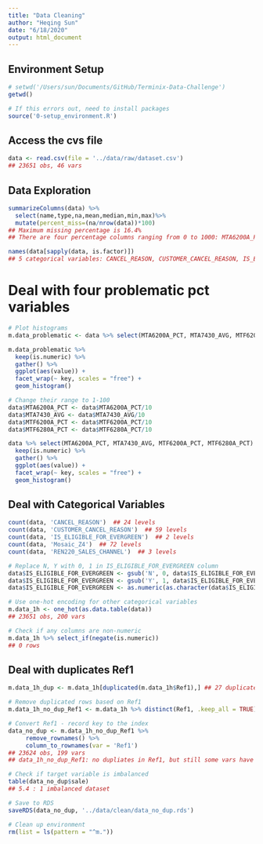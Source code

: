 ```yaml
---
title: "Data Cleaning"
author: "Heqing Sun"
date: "6/18/2020"
output: html_document
---
```


## Environment Setup
```r
# setwd('/Users/sun/Documents/GitHub/Terminix-Data-Challenge')
getwd()

# If this errors out, need to install packages
source('0-setup_environment.R')
```

## Access the cvs file
```r
data <- read.csv(file = '../data/raw/dataset.csv')
## 23651 obs, 46 vars
```

## Data Exploration
```r
summarizeColumns(data) %>%
  select(name,type,na,mean,median,min,max)%>%
  mutate(percent_miss=(na/nrow(data))*100)
## Maximum missing percentage is 16.4%
## There are four percentage columns ranging from 0 to 1000: MTA6200A_PCT, MTA7430_AVG, MTF6200A_PCT, MTF6280A_PCT

names(data[sapply(data, is.factor)])
## 5 categorical variables: CANCEL_REASON, CUSTOMER_CANCEL_REASON, IS_ELIGIBLE_FOR_EVERGREEN, Mosaic_Z4, REN220_SALES_CHANNEL
```

# Deal with four problematic pct variables
```r
# Plot histograms
m.data_problematic <- data %>% select(MTA6200A_PCT, MTA7430_AVG, MTF6200A_PCT, MTF6280A_PCT)

m.data_problematic %>%
  keep(is.numeric) %>% 
  gather() %>% 
  ggplot(aes(value)) +
  facet_wrap(~ key, scales = "free") +
  geom_histogram()

# Change their range to 1-100
data$MTA6200A_PCT <- data$MTA6200A_PCT/10
data$MTA7430_AVG <- data$MTA7430_AVG/10
data$MTF6200A_PCT <- data$MTF6200A_PCT/10
data$MTF6280A_PCT <- data$MTF6280A_PCT/10

data %>% select(MTA6200A_PCT, MTA7430_AVG, MTF6200A_PCT, MTF6280A_PCT) %>%
  keep(is.numeric) %>% 
  gather() %>% 
  ggplot(aes(value)) +
  facet_wrap(~ key, scales = "free") +
  geom_histogram()
```

## Deal with Categorical Variables
```r
count(data, 'CANCEL_REASON')  ## 24 levels
count(data, 'CUSTOMER_CANCEL_REASON')  ## 59 levels
count(data, 'IS_ELIGIBLE_FOR_EVERGREEN')  ## 2 levels
count(data, 'Mosaic_Z4')  ## 72 levels
count(data, 'REN220_SALES_CHANNEL')  ## 3 levels

# Replace N, Y with 0, 1 in IS_ELIGIBLE_FOR_EVERGREEN column
data$IS_ELIGIBLE_FOR_EVERGREEN <- gsub('N', 0, data$IS_ELIGIBLE_FOR_EVERGREEN)
data$IS_ELIGIBLE_FOR_EVERGREEN <- gsub('Y', 1, data$IS_ELIGIBLE_FOR_EVERGREEN)
data$IS_ELIGIBLE_FOR_EVERGREEN <- as.numeric(as.character(data$IS_ELIGIBLE_FOR_EVERGREEN))

# Use one-hot encoding for other categorical variables
m.data_1h <- one_hot(as.data.table(data))
## 23651 obs, 200 vars

# Check if any columns are non-numeric
m.data_1h %>% select_if(negate(is.numeric))
## 0 rows
```

## Deal with duplicates Ref1
```r
m.data_1h_dup <- m.data_1h[duplicated(m.data_1h$Ref1),] ## 27 duplicates

# Remove duplicated rows based on Ref1
m.data_1h_no_dup_Ref1 <- m.data_1h %>% distinct(Ref1, .keep_all = TRUE)

# Convert Ref1 - record key to the index
data_no_dup <- m.data_1h_no_dup_Ref1 %>%
     remove_rownames() %>%
     column_to_rownames(var = 'Ref1')
## 23624 obs, 199 vars
## data_1h_no_dup_Ref1: no dupliates in Ref1, but still some vars have exact same all other variables values except Ref1 - no worries right now

# Check if target variable is imbalanced
table(data_no_dup$sale)
## 5.4 : 1 imbalanced dataset

# Save to RDS
saveRDS(data_no_dup, '../data/clean/data_no_dup.rds')

# Clean up environment
rm(list = ls(pattern = "^m."))
```



